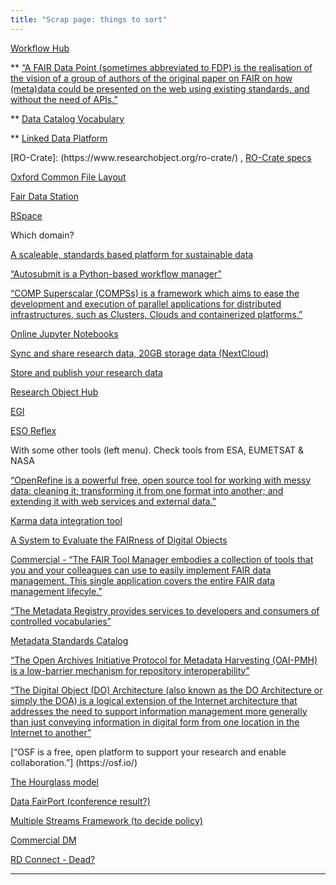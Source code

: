 ```yaml
---
title: "Scrap page: things to sort"
---
```


[Workflow Hub](https://about.workflowhub.eu/)

** ["A FAIR Data Point (sometimes abbreviated to FDP) is the realisation of the vision of a group of authors of the original paper on FAIR on how (meta)data could be presented on the web using existing standards, and without the need of APIs."](https://www.fairdatapoint.org/)

** [Data Catalog Vocabulary](https://www.w3.org/TR/vocab-dcat-2/)

** [Linked Data Platform](https://www.w3.org/TR/ldp/)

[RO-Crate]: (https://www.researchobject.org/ro-crate/) , 
[RO-Crate specs](https://www.researchobject.org/specs/)

[Oxford Common File Layout](https://ocfl.io/)

[Fair Data Station](https://fairds.fairbydesign.nl/)

[RSpace](https://www.researchspace.com/)

Which domain?

[A scaleable, standards based platform for sustainable data](https://arkisto-platform.github.io/)

["Autosubmit is a Python-based workflow manager"](https://www.bsc.es/research-and-development/software-and-apps/software-list/autosubmit)

["COMP Superscalar (COMPSs) is a framework which aims to ease the development and execution of parallel applications for distributed infrastructures, such as Clusters, Clouds and containerized platforms."](https://www.bsc.es/research-and-development/software-and-apps/software-list/comp-superscalar/)

[Online Jupyter Notebooks](https://www.egi.eu/service/notebooks/)

[Sync and share research data, 20GB storage data (NextCloud)](https://www.eudat.eu/service-catalogue/b2drop)

[Store and publish your research data](https://b2share.eudat.eu/)

[Research Object Hub](https://www.rohub.org/)

[EGI](https://www.egi.eu/service/check-in/)

[ESO Reflex](https://www.eso.org/sci/software/esoreflex/)

With some other tools (left menu). Check tools from ESA, EUMETSAT & NASA

["OpenRefine is a powerful free, open source tool for working with messy data: cleaning it; transforming it from one format into another; and extending it with web services and external data."](https://openrefine.org/ https://github.com/stkenny/grefine-rdf-extension)

[Karma data integration tool](https://usc-isi-i2.github.io/karma/)

[A System to Evaluate the FAIRness of Digital Objects](https://fairshake.cloud/)

[Commercial - "The FAIR Tool Manager embodies a collection of tools that you and your colleagues can use to easily implement FAIR data management. This single application covers the entire FAIR data management lifecyle."](https://www.fairtoolmanager.com/)

["The Metadata Registry provides services to developers and consumers of controlled vocabularies"](http://metadataregistry.org/) 

[Metadata Standards Catalog](https://rdamsc.bath.ac.uk/)

["The Open Archives Initiative Protocol for Metadata Harvesting (OAI-PMH) is a low-barrier mechanism for repository interoperability"](https://www.openarchives.org/pmh/)

["The Digital Object (DO) Architecture (also known as the DO Architecture or simply the DOA) is a logical extension of the Internet architecture that addresses the need to support information management more generally than just conveying information in digital form from one location in the Internet to another"](https://www.dona.net/digitalobjectarchitecture)

["OSF is a free, open platform to support your research and enable collaboration."] (https://osf.io/)

[The Hourglass model](https://www.researchgate.net/figure/Illustration-of-the-hourglass-model-which-expresses-the-need-to-align-the_fig4_258862784)

[Data FairPort (conference result?)](https://www.datafairport.org/)

[Multiple Streams Framework (to decide policy)](https://www.ncbi.nlm.nih.gov/pmc/articles/PMC8861624/)

[Commercial DM](https://semantic-dicom.com/)

[RD Connect - Dead?](https://platform.rd-connect.eu/#/discover)



------------------------------------------------
